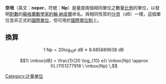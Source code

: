 {{unreferenced|time=2012-10-19}}
'''奈培'''（英文：'''neper'''，符號：'''Np'''）是量度兩個相同單位之數量[[比例|比例]]的單位，以發明[[對數|對數]]的[[蘇格蘭|蘇格蘭]][[數學家|數學家]][[約翰·納皮爾|約翰·納皮爾]]命名。與相同性質的[[分貝|分貝]]（dB）一樣，這個單位並非正式的[[國際單位|國際單位]]，但可用於[[國際單位制|國際單位制]]上。

== 換算 ==
:<math>
1\ \mbox{Np} = 20 \log_{10} e\ \mbox{dB} \approx 8{.}685889638 \ \mbox{dB} \,
</math>
:<math>
1\ \mbox{dB} = \frac{1}{20 \log_{10} e}\ \mbox{Np} \approx 0{.}1151277918 \ \mbox{Np} \,
</math>

{{國際單位制}}
{{以人名命名的非国际单位制单位}}
{{物理小作品}}

[[Category:计量单位|Category:计量单位]]